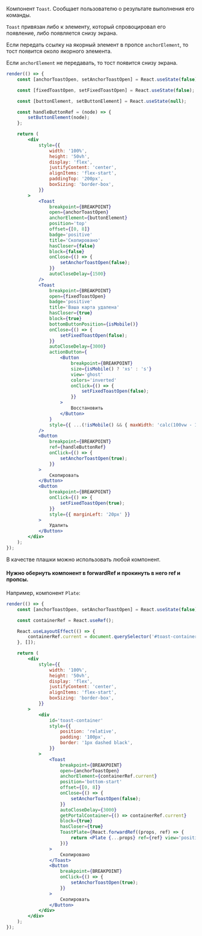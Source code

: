 Компонент `Toast`. Сообщает пользователю о результате выполнения его команды.

`Toast` привязан либо к элементу, который спровоцировал его появление, либо появляется снизу экрана.

Если передать ссылку на якорный элемент в пропсе `anchorElement`, то тост появится около якорного элемента.

Если `anchorElement` не передавать, то тост появится снизу экрана.

```jsx live
render(() => {
    const [anchorToastOpen, setAnchorToastOpen] = React.useState(false);

    const [fixedToastOpen, setFixedToastOpen] = React.useState(false);

    const [buttonElement, setButtonElement] = React.useState(null);

    const handleButtonRef = (node) => {
        setButtonElement(node);
    };

    return (
        <div
            style={{
                width: '100%',
                height: '50vh',
                display: 'flex',
                justifyContent: 'center',
                alignItems: 'flex-start',
                paddingTop: '200px',
                boxSizing: 'border-box',
            }}
        >
            <Toast
                breakpoint={BREAKPOINT}
                open={anchorToastOpen}
                anchorElement={buttonElement}
                position='top'
                offset={[0, 8]}
                badge='positive'
                title='Скопировано'
                hasCloser={false}
                block={false}
                onClose={() => {
                    setAnchorToastOpen(false);
                }}
                autoCloseDelay={1500}
            />
            <Toast
                breakpoint={BREAKPOINT}
                open={fixedToastOpen}
                badge='positive'
                title='Ваша карта удалена'
                hasCloser={true}
                block={true}
                bottomButtonPosition={isMobile()}
                onClose={() => {
                    setFixedToastOpen(false);
                }}
                autoCloseDelay={3000}
                actionButton={
                    <Button
                        breakpoint={BREAKPOINT}
                        size={isMobile() ? 'xs' : 's'}
                        view='ghost'
                        colors='inverted'
                        onClick={() => {
                            setFixedToastOpen(false);
                        }}
                    >
                        Восстановить
                    </Button>
                }
                style={{ ...(!isMobile() && { maxWidth: 'calc(100vw - 150px)' }) }}
            />
            <Button
                breakpoint={BREAKPOINT}
                ref={handleButtonRef}
                onClick={() => {
                    setAnchorToastOpen(true);
                }}
            >
                Скопировать
            </Button>
            <Button
                breakpoint={BREAKPOINT}
                onClick={() => {
                    setFixedToastOpen(true);
                }}
                style={{ marginLeft: '20px' }}
            >
                Удалить
            </Button>
        </div>
    );
});
```

В качестве плашки можно использовать любой компонент.

#### Нужно обернуть компонент в forwardRef и прокинуть в него ref и пропсы.

Например, компонент `Plate`:

```jsx live
render(() => {
    const [anchorToastOpen, setAnchorToastOpen] = React.useState(false);

    const containerRef = React.useRef();

    React.useLayoutEffect(() => {
        containerRef.current = document.querySelector('#toast-container');
    }, []);

    return (
        <div
            style={{
                width: '100%',
                height: '50vh',
                display: 'flex',
                justifyContent: 'center',
                alignItems: 'flex-start',
                boxSizing: 'border-box',
            }}
        >
            <div
                id='toast-container'
                style={{
                    position: 'relative',
                    padding: '100px',
                    border: '1px dashed black',
                }}
            >
                <Toast
                    breakpoint={BREAKPOINT}
                    open={anchorToastOpen}
                    anchorElement={containerRef.current}
                    position='bottom-start'
                    offset={[0, 8]}
                    onClose={() => {
                        setAnchorToastOpen(false);
                    }}
                    autoCloseDelay={3000}
                    getPortalContainer={() => containerRef.current}
                    block={true}
                    hasCloser={true}
                    ToastPlate={React.forwardRef((props, ref) => {
                        return <Plate {...props} ref={ref} view='positive' open={true} />;
                    })}
                >
                    Скопировано
                </Toast>
                <Button
                    breakpoint={BREAKPOINT}
                    onClick={() => {
                        setAnchorToastOpen(true);
                    }}
                >
                    Скопировать
                </Button>
            </div>
        </div>
    );
});
```
